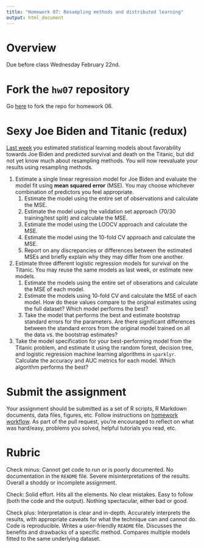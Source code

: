 ```yaml
---
title: "Homework 07: Resampling methods and distributed learning"
output: html_document
---
```


# Overview

Due before class Wednesday February 22nd.

# Fork the `hw07` repository

Go [here](https://github.com/uc-cfss/hw07) to fork the repo for homework 06.

# Sexy Joe Biden and Titanic (redux)

[Last week](hw06-stat-learn.html) you estimated statistical learning models about favorability towards Joe Biden and predicted survival and death on the Titanic, but did not yet know much about resampling methods. You will now reevaluate your results using resampling methods.

1. Estimate a single linear regression model for Joe Biden and evaluate the model fit using **mean squared error** (MSE). You may choose whichever combination of predictors you feel appropriate.
    1. Estimate the model using the entire set of observations and calculate the MSE.
    1. Estimate the model using the validation set approach (70/30 training/test split) and calculate the MSE.
    1. Estimate the model using the LOOCV approach and calculate the MSE.
    1. Estimate the model using the 10-fold CV approach and calculate the MSE.
    1. Report on any discrepancies or differences between the estimated MSEs and briefly explain why they may differ from one another.
1. Estimate three different logistic regression models for survival on the Titanic. You may reuse the same models as last week, or estimate new models.
    1. Estimate the models using the entire set of obserations and calculate the MSE of each model.
    1. Estimate the models using 10-fold CV and calculate the MSE of each model. How do these values compare to the original estimates using the full dataset? Which model performs the best?
    1. Take the model that performs the best and estimate bootstrap standard errors for the parameters. Are there significant differences between the standard errors from the original model trained on all the data vs. the bootstrap estimates?
1. Take the model specification for your best-performing model from the Titanic problem, and estimate it using the random forest, decision tree, and logistic regression machine learning algorithms in `sparklyr`. Calculate the accuracy and AUC metrics for each model. Which algorithm performs the best?

# Submit the assignment

Your assignment should be submitted as a set of R scripts, R Markdown documents, data files, figures, etc. Follow instructions on [homework workflow](hw00_homework_guidelines.html#homework_workflow). As part of the pull request, you're encouraged to reflect on what was hard/easy, problems you solved, helpful tutorials you read, etc.

# Rubric

Check minus: Cannot get code to run or is poorly documented. No documentation in the `README` file. Severe misinterpretations of the results. Overall a shoddy or incomplete assignment.

Check: Solid effort. Hits all the elements. No clear mistakes. Easy to follow (both the code and the output). Nothing spectacular, either bad or good.

Check plus: Interpretation is clear and in-depth. Accurately interprets the results, with appropriate caveats for what the technique can and cannot do. Code is reproducible. Writes a user-friendly `README` file. Discusses the benefits and drawbacks of a specific method. Compares multiple models fitted to the same underlying dataset.
